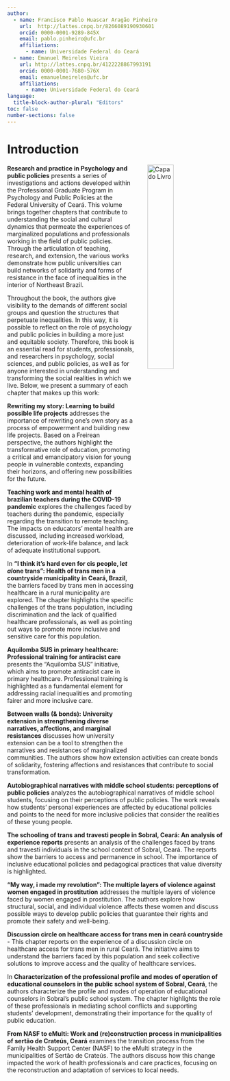 ```yaml
---
author: 
  - name: Francisco Pablo Huascar Aragão Pinheiro
    url:  http://lattes.cnpq.br/8266089190930601
    orcid: 0000-0001-9289-845X
    email: pablo.pinheiro@ufc.br
    affiliations: 
      - name: Universidade Federal do Ceará    
  - name: Emanuel Meireles Vieira
    url: http://lattes.cnpq.br/4122228867993191
    orcid: 0000-0001-7680-576X
    email: emanuelmeireles@ufc.br
    affiliations: 
      - name: Universidade Federal do Ceará
language: 
  title-block-author-plural: "Editors"
toc: false
number-sections: false
---
```


# Introduction {.unnumbered}

<img src="./imagens/cover_en.png" alt="Capa do Livro" style="float: right; margin-left: 30px; width: 35%;"/>

**Research and practice in Psychology and public policies** presents a series of investigations and actions developed within the Professional Graduate Program in Psychology and Public Policies at the Federal University of Ceará. This volume brings together chapters that contribute to understanding the social and cultural dynamics that permeate the experiences of marginalized populations and professionals working in the field of public policies. Through the articulation of teaching, research, and extension, the various works demonstrate how public universities can build networks of solidarity and forms of resistance in the face of inequalities in the interior of Northeast Brazil.

Throughout the book, the authors give visibility to the demands of different social groups and question the structures that perpetuate inequalities. In this way, it is possible to reflect on the role of psychology and public policies in building a more just and equitable society. Therefore, this book is an essential read for students, professionals, and researchers in psychology, social sciences, and public policies, as well as for anyone interested in understanding and transforming the social realities in which we live. Below, we present a summary of each chapter that makes up this work:

**Rewriting my story: Learning to build possible life projects** addresses the importance of rewriting one's own story as a process of empowerment and building new life projects. Based on a Freirean perspective, the authors highlight the transformative role of education, promoting a critical and emancipatory vision for young people in vulnerable contexts, expanding their horizons, and offering new possibilities for the future.

**Teaching work and mental health of brazilian teachers during the COVID-19 pandemic** explores the challenges faced by teachers during the pandemic, especially regarding the transition to remote teaching. The impacts on educators' mental health are discussed, including increased workload, deterioration of work-life balance, and lack of adequate institutional support.

In **"I think it's hard even for cis people, l*et al*one trans": Health of trans men in a countryside municipality in Ceará, Brazil**, the barriers faced by trans men in accessing healthcare in a rural municipality are explored. The chapter highlights the specific challenges of the trans population, including discrimination and the lack of qualified healthcare professionals, as well as pointing out ways to promote more inclusive and sensitive care for this population.

**Aquilomba SUS in primary healthcare: Professional training for antiracist care** presents the "Aquilomba SUS" initiative, which aims to promote antiracist care in primary healthcare. Professional training is highlighted as a fundamental element for addressing racial inequalities and promoting fairer and more inclusive care.

**Between walls (& bonds): University extension in strengthening diverse narratives, affections, and marginal resistances** discusses how university extension can be a tool to strengthen the narratives and resistances of marginalized communities. The authors show how extension activities can create bonds of solidarity, fostering affections and resistances that contribute to social transformation.

**Autobiographical narratives with middle school students: perceptions of public policies** analyzes the autobiographical narratives of middle school students, focusing on their perceptions of public policies. The work reveals how students' personal experiences are affected by educational policies and points to the need for more inclusive policies that consider the realities of these young people.

**The schooling of trans and travesti people in Sobral, Ceará: An analysis of experience reports** presents an analysis of the challenges faced by trans and travesti individuals in the school context of Sobral, Ceará. The reports show the barriers to access and permanence in school. The importance of inclusive educational policies and pedagogical practices that value diversity is highlighted.

**"My way, i made my revolution": The multiple layers of violence against women engaged in prostitution** addresses the multiple layers of violence faced by women engaged in prostitution. The authors explore how structural, social, and individual violence affects these women and discuss possible ways to develop public policies that guarantee their rights and promote their safety and well-being.

**Discussion circle on healthcare access for trans men in ceará countryside** - This chapter reports on the experience of a discussion circle on healthcare access for trans men in rural Ceará. The initiative aims to understand the barriers faced by this population and seek collective solutions to improve access and the quality of healthcare services.

In **Characterization of the professional profile and modes of operation of educational counselors in the public school system of Sobral, Ceará**, the authors characterize the profile and modes of operation of educational counselors in Sobral's public school system. The chapter highlights the role of these professionals in mediating school conflicts and supporting students' development, demonstrating their importance for the quality of public education.

**From NASF to eMulti: Work and (re)construction process in municipalities of sertão de Crateús, Ceará** examines the transition process from the Family Health Support Center (NASF) to the eMulti strategy in the municipalities of Sertão de Crateús. The authors discuss how this change impacted the work of health professionals and care practices, focusing on the reconstruction and adaptation of services to local needs.
